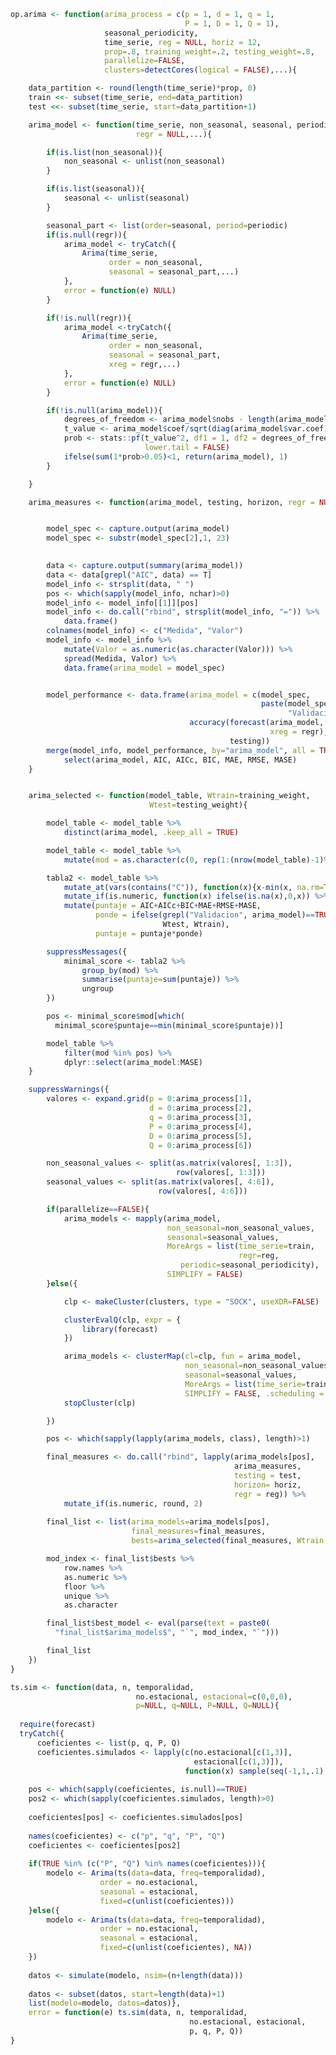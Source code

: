 \subsection{Función de sobreparametrización}

```r
op.arima <- function(arima_process = c(p = 1, d = 1, q = 1,
                                       P = 1, D = 1, Q = 1),
                     seasonal_periodicity,
                     time_serie, reg = NULL, horiz = 12,
                     prop=.8, training_weight=.2, testing_weight=.8,
                     parallelize=FALSE,
                     clusters=detectCores(logical = FALSE),...){

    data_partition <- round(length(time_serie)*prop, 0)
    train <<- subset(time_serie, end=data_partition)
    test <<- subset(time_serie, start=data_partition+1)

    arima_model <- function(time_serie, non_seasonal, seasonal, periodic, 
                            regr = NULL,...){

        if(is.list(non_seasonal)){
            non_seasonal <- unlist(non_seasonal)
        }

        if(is.list(seasonal)){
            seasonal <- unlist(seasonal)
        }

        seasonal_part <- list(order=seasonal, period=periodic)
        if(is.null(regr)){
            arima_model <- tryCatch({
                Arima(time_serie,
                      order = non_seasonal,
                      seasonal = seasonal_part,...)
            },
            error = function(e) NULL)
        }

        if(!is.null(regr)){
            arima_model <-tryCatch({
                Arima(time_serie,
                      order = non_seasonal,
                      seasonal = seasonal_part,
                      xreg = regr,...)
            },
            error = function(e) NULL)
        }

        if(!is.null(arima_model)){
            degrees_of_freedom <- arima_model$nobs - length(arima_model$coef)
            t_value <- arima_model$coef/sqrt(diag(arima_model$var.coef))
            prob <- stats::pf(t_value^2, df1 = 1, df2 = degrees_of_freedom, 
                              lower.tail = FALSE)
            ifelse(sum(1*prob>0.05)<1, return(arima_model), 1)
        }

    }

    arima_measures <- function(arima_model, testing, horizon, regr = NULL){


        model_spec <- capture.output(arima_model)
        model_spec <- substr(model_spec[2],1, 23)

     
        data <- capture.output(summary(arima_model))
        data <- data[grepl("AIC", data) == T]
        model_info <- strsplit(data, " ")
        pos <- which(sapply(model_info, nchar)>0)
        model_info <- model_info[[1]][pos]
        model_info <- do.call("rbind", strsplit(model_info, "=")) %>%
            data.frame()
        colnames(model_info) <- c("Medida", "Valor")
        model_info <- model_info %>%
            mutate(Valor = as.numeric(as.character(Valor))) %>%
            spread(Medida, Valor) %>%
            data.frame(arima_model = model_spec)


        model_performance <- data.frame(arima_model = c(model_spec, 
                                                        paste(model_spec,
                                                              "Validacion")),
                                        accuracy(forecast(arima_model, horizon, 
                                                          xreg = regr),
                                                 testing))
        merge(model_info, model_performance, by="arima_model", all = TRUE) %>%
            select(arima_model, AIC, AICc, BIC, MAE, RMSE, MASE)
    }


    arima_selected <- function(model_table, Wtrain=training_weight, 
                               Wtest=testing_weight){

        model_table <- model_table %>%
            distinct(arima_model, .keep_all = TRUE)

        model_table <- model_table %>%
            mutate(mod = as.character(c(0, rep(1:(nrow(model_table)-1)%/%2))))

        tabla2 <- model_table %>%
            mutate_at(vars(contains("C")), function(x){x-min(x, na.rm=TRUE)}) %>%
            mutate_if(is.numeric, function(x) ifelse(is.na(x),0,x)) %>%
            mutate(puntaje = AIC+AICc+BIC+MAE+RMSE+MASE,
                   ponde = ifelse(grepl("Validacion", arima_model)==TRUE,
                                  Wtest, Wtrain),
                   puntaje = puntaje*ponde)

        suppressMessages({
            minimal_score <- tabla2 %>%
                group_by(mod) %>%
                summarise(puntaje=sum(puntaje)) %>%
                ungroup
        })

        pos <- minimal_score$mod[which(
          minimal_score$puntaje==min(minimal_score$puntaje))]

        model_table %>%
            filter(mod %in% pos) %>%
            dplyr::select(arima_model:MASE)
    }

    suppressWarnings({
        valores <- expand.grid(p = 0:arima_process[1], 
                               d = 0:arima_process[2], 
                               q = 0:arima_process[3],
                               P = 0:arima_process[4], 
                               D = 0:arima_process[5], 
                               Q = 0:arima_process[6])

        non_seasonal_values <- split(as.matrix(valores[, 1:3]),
                                     row(valores[, 1:3]))
        seasonal_values <- split(as.matrix(valores[, 4:6]),
                                 row(valores[, 4:6]))

        if(parallelize==FALSE){
            arima_models <- mapply(arima_model,
                                   non_seasonal=non_seasonal_values,
                                   seasonal=seasonal_values,
                                   MoreArgs = list(time_serie=train, 
                                                   regr=reg, 
                                      periodic=seasonal_periodicity),
                                   SIMPLIFY = FALSE)
        }else({

            clp <- makeCluster(clusters, type = "SOCK", useXDR=FALSE)

            clusterEvalQ(clp, expr = {
                library(forecast)
            })

            arima_models <- clusterMap(cl=clp, fun = arima_model,
                                       non_seasonal=non_seasonal_values,
                                       seasonal=seasonal_values,
                                       MoreArgs = list(time_serie=train, regr=reg, periodic=seasonal_periodicity),
                                       SIMPLIFY = FALSE, .scheduling = "dynamic")
            stopCluster(clp)

        })

        pos <- which(sapply(lapply(arima_models, class), length)>1)

        final_measures <- do.call("rbind", lapply(arima_models[pos],
                                                  arima_measures,
                                                  testing = test,
                                                  horizon= horiz,
                                                  regr = reg)) %>%
            mutate_if(is.numeric, round, 2)
        
        final_list <- list(arima_models=arima_models[pos],
                           final_measures=final_measures,
                           bests=arima_selected(final_measures, Wtrain = training_weight, Wtest = testing_weight))

        mod_index <- final_list$bests %>%
            row.names %>%
            as.numeric %>%
            floor %>%
            unique %>%
            as.character

        final_list$best_model <- eval(parse(text = paste0(
          "final_list$arima_models$", "`", mod_index, "`")))

        final_list
    })
}
```

\subsection{Función de simulación de series cronológicas}

```r
ts.sim <- function(data, n, temporalidad, 
                            no.estacional, estacional=c(0,0,0), 
                            p=NULL, q=NULL, P=NULL, Q=NULL){
  
  require(forecast)
  tryCatch({
      coeficientes <- list(p, q, P, Q)
      coeficientes.simulados <- lapply(c(no.estacional[c(1,3)], 
                                         estacional[c(1,3)]), 
                                       function(x) sample(seq(-1,1,.1), x))
      
    pos <- which(sapply(coeficientes, is.null)==TRUE)
    pos2 <- which(sapply(coeficientes.simulados, length)>0)
    
    coeficientes[pos] <- coeficientes.simulados[pos]
    
    names(coeficientes) <- c("p", "q", "P", "Q")
    coeficientes <- coeficientes[pos2]
    
    if(TRUE %in% (c("P", "Q") %in% names(coeficientes))){
        modelo <- Arima(ts(data=data, freq=temporalidad), 
                    order = no.estacional, 
                    seasonal = estacional,
                    fixed=c(unlist(coeficientes)))
    }else({
        modelo <- Arima(ts(data=data, freq=temporalidad), 
                    order = no.estacional, 
                    seasonal = estacional,
                    fixed=c(unlist(coeficientes), NA))
    })
    
    datos <- simulate(modelo, nsim=(n+length(data)))
    
    datos <- subset(datos, start=length(data)+1)
    list(modelo=modelo, datos=datos)}, 
    error = function(e) ts.sim(data, n, temporalidad,
                                        no.estacional, estacional, 
                                        p, q, P, Q))
}
```

